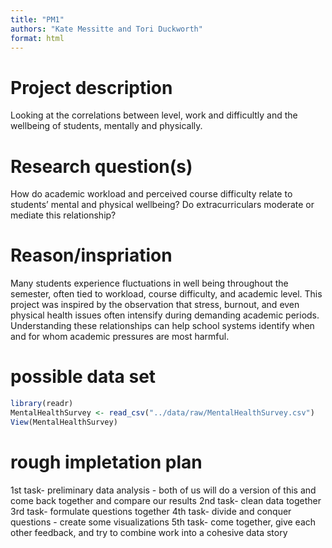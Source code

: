 ```yaml
---
title: "PM1"
authors: "Kate Messitte and Tori Duckworth"
format: html
---
```


# Project description
Looking at the correlations between level, work and difficultly and the wellbeing of students, mentally and physically.

# Research question(s)
How do academic workload and perceived course difficulty relate to students' mental and physical wellbeing?
Do extracurriculars moderate or mediate this relationship?

# Reason/inspriation
Many students experience fluctuations in well being throughout the semester, often tied to workload, course difficulty, and academic level. This project was inspired by the observation that stress, burnout, and even physical health issues often intensify during demanding academic periods. Understanding these relationships can help school systems identify when and for whom academic pressures are most harmful.

# possible data set
```r
library(readr)
MentalHealthSurvey <- read_csv("../data/raw/MentalHealthSurvey.csv")
View(MentalHealthSurvey)
```

# rough impletation plan
1st task- preliminary data analysis
- both of us will do a version of this and come back together and compare our results
2nd task- clean data together
3rd task- formulate questions together
4th task- divide and conquer questions
- create some visualizations
5th task- come together, give each other feedback, and try to combine work into a cohesive data story
